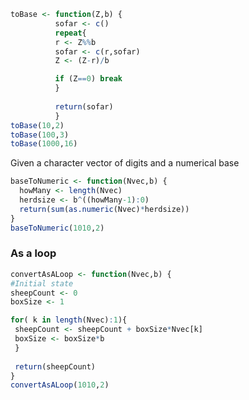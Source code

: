 ```r
toBase <- function(Z,b) {
          sofar <- c()
          repeat{
          r <- Z%%b
          sofar <- c(r,sofar)
          Z <- (Z-r)/b

          if (Z==0) break
          }
          
          return(sofar)
          }
toBase(10,2)
toBase(100,3)
toBase(1000,16)
```          

Given a character vector of digits and a numerical base

```r
baseToNumeric <- function(Nvec,b) {
  howMany <- length(Nvec)
  herdsize <- b^((howMany-1):0)
  return(sum(as.numeric(Nvec)*herdsize))
} 
baseToNumeric(1010,2)

```

### As a loop
```r
convertAsALoop <- function(Nvec,b) {
#Initial state
sheepCount <- 0
boxSize <- 1

for( k in length(Nvec):1){
 sheepCount <- sheepCount + boxSize*Nvec[k]
 boxSize <- boxSize*b 
 }
 
 return(sheepCount)
}
convertAsALoop(1010,2)
```

